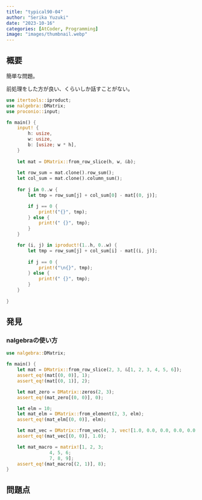 ```yaml
---
title: "typical90-04"
author: "Serika Yuzuki"
date: "2023-10-16"
categories: [AtCoder, Programming]
image: "images/thumbnail.webp"
---
```


## 概要

簡単な問題。

前処理をした方が良い、くらいしか話すことがない。

```rust
use itertools::iproduct;
use nalgebra::DMatrix;
use proconio::input;

fn main() {
    input! {
        h: usize,
        w: usize,
        b: [usize; w * h],
    }
    
    let mat = DMatrix::from_row_slice(h, w, &b);
    
    let row_sum = mat.clone().row_sum();
    let col_sum = mat.clone().column_sum();
    
    for j in 0..w {
        let tmp = row_sum[j] + col_sum[0] - mat[(0, j)];

        if j == 0 {
            print!("{}", tmp);
        } else {
            print!(" {}", tmp);
        }
    }

    for (i, j) in iproduct!(1..h, 0..w) {
        let tmp = row_sum[j] + col_sum[i] - mat[(i, j)];
        
        if j == 0 {
            print!("\n{}", tmp);
        } else {
            print!(" {}", tmp);
        }
    }
    
}
```


## 発見

### nalgebraの使い方

```rust
use nalgebra::DMatrix;

fn main() {
    let mat = DMatrix::from_row_slice(2, 3, &[1, 2, 3, 4, 5, 6]);
    assert_eq!(mat[(0, 0)], 1);
    assert_eq!(mat[(0, 1)], 2);

    let mat_zero = DMatrix::zeros(2, 3);
    assert_eq!(mat_zero[(0, 0)], 0);

    let elm = 10;
    let mat_elm = DMatrix::from_element(2, 3, elm);
    assert_eq!(mat_elm[(0, 0)], elm);

    let mat_vec = DMatrix::from_vec(4, 3, vec![1.0, 0.0, 0.0, 0.0, 0.0, 1.0, 0.0, 0.0, 0.0, 0.0, 1.0, 0.0]);
    assert_eq!(mat_vec[(0, 0)], 1.0);

    let mat_macro = matrix![1, 2, 3;
                4, 5, 6;
                7, 8, 9];
    assert_eq!(mat_macro[(2, 1)], 8);
}
```

## 問題点